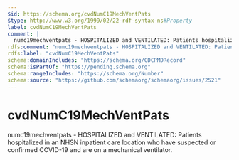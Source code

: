 ```yaml
---
$id: https://schema.org/cvdNumC19MechVentPats
$type: http://www.w3.org/1999/02/22-rdf-syntax-ns#Property
label: cvdNumC19MechVentPats
comment: |
  numc19mechventpats - HOSPITALIZED and VENTILATED: Patients hospitalized in an NHSN inpatient care location who have suspected or confirmed COVID-19 and are on a mechanical ventilator.
rdfs:comment: "numc19mechventpats - HOSPITALIZED and VENTILATED: Patients hospitalized in an NHSN inpatient care location who have suspected or confirmed COVID-19 and are on a mechanical ventilator."
rdfs:label: "cvdNumC19MechVentPats"
schema:domainIncludes: "https://schema.org/CDCPMDRecord"
schema:isPartOf: "https://pending.schema.org"
schema:rangeIncludes: "https://schema.org/Number"
schema:source: "https://github.com/schemaorg/schemaorg/issues/2521"
---
```


# cvdNumC19MechVentPats

numc19mechventpats - HOSPITALIZED and VENTILATED: Patients hospitalized in an NHSN inpatient care location who have suspected or confirmed COVID-19 and are on a mechanical ventilator.

